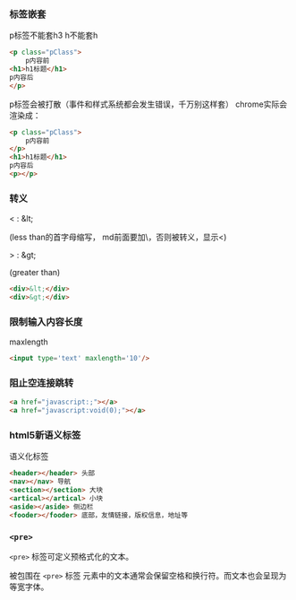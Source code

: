 ### 标签嵌套

p标签不能套h3 h不能套h

```html
<p class="pClass">
    p内容前
<h1>h1标题</h1>
p内容后
</p>
```

p标签会被打散（事件和样式系统都会发生错误，千万别这样套） chrome实际会渲染成：

```html
<p class="pClass">
    p内容前
</p>
<h1>h1标题</h1>
p内容后
<p></p>
```

### 转义

< : \&lt;

(less than的首字母缩写， md前面要加\，否则被转义，显示<)

\> : \&gt;

(greater than)

```html
<div>&lt;</div>
<div>&gt;</div>
```

### 限制输入内容长度

maxlength

```html
<input type='text' maxlength='10'/>
```

### 阻止空连接跳转

```html
<a href="javascript:;"></a>
<a href="javascript:void(0);"></a>
```

### html5新语义标签

语义化标签

```html
<header></header> 头部
<nav></nav> 导航
<section></section> 大块
<artical></artical> 小块
<aside></aside> 侧边栏
<fooder></fooder> 底部，友情链接，版权信息，地址等
```

### `<pre>`
`<pre>` 标签可定义预格式化的文本。

被包围在 `<pre>` 标签 元素中的文本通常会保留空格和换行符。而文本也会呈现为等宽字体。